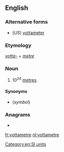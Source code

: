 {{also|yottamètre|yotta-metre}}
==English==

===Alternative forms===
* (''US'') [[yottameter]]

===Etymology===
''[[yotta-]]'' + ''[[metre]]''

===Noun===
{{en-noun}}

# 10<sup>24</sup> [[metre]]s.

====Synonyms====
* {{l|en|Ym}} (''symbol'')

===Anagrams===
* {{l|en|yottameter}}

[[Category:en:SI units]]

[[fr:yottametre]]
[[nl:yottametre]]